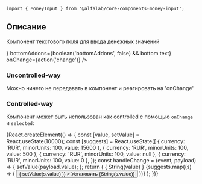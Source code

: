 


<!-- prettier-ignore -->


<Meta title='Компоненты|MoneyInput' component={MoneyInput} />

<Title>
    MoneyInput ({name}@{version})
</Title>

```tsx
import { MoneyInput } from '@alfalab/core-components-money-input';
```

## Описание

Компонент текстового поля для ввода денежных значений

<Story name='Песочница'>
    <MoneyInput
        value={number('value', null)}
        currency={text('currency', 'RUR')}
        minority={number('minority', 100)}
        bold={boolean('bold', true)}
        block={boolean('block', false)}
        size={select('size', ['s', 'm', 'l'], 's')}
        disabled={boolean('disabled', false)}
        placeholder={text('placeholder', undefined)}
        label={text('label', '')}
        hint={text('hint', '')}
        error={text('error', '')}
        leftAddons={boolean('leftAddons', false) && <Icon />}
        bottomAddons={boolean('bottomAddons', false) && <span>bottom text</span>}
        onChange={action('change')}
    />
</Story>

<Props of={MoneyInput} />

### Uncontrolled-way

Можно ничего не передавать в компонент и реагировать на 'onChange'

<Preview>
    <MoneyInput />
</Preview>

### Controlled-way

Компонент может быть использован как controlled с помощью `onChange` и `selected`:

<Preview>
    {React.createElement(() => {
        const [value, setValue] = React.useState(10000);
        const [suggests] = React.useState([
            { currency: 'RUR', minorUnits: 100, value: 15600 },
            { currency: 'RUR', minorUnits: 100, value: 500 },
            { currency: 'RUR', minorUnits: 100, value: null },
            { currency: 'RUR', minorUnits: 100, value: 0 },
        ]);
        const handleChange = (event, payload) => {
            setValue(payload.value);
        };
        return (
            <Container>
                <Row align="middle">
                    <Col>
                        <MoneyInput
                            value={value}
                            onChange={handleChange}
                        />
                    </Col>
                    <Col>
                        { String(value) }
                    </Col>
                    {suggests.map((s) => (
                        <button
                            onClick={() => { setValue(s.value) }}
                        >
                           Установить {String(s.value)}
                        </button>
                    ))}
                </Row>
            </Container>
        );
    })}
</Preview>
